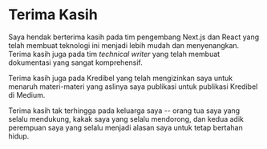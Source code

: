 # Terima Kasih

Saya hendak berterima kasih pada tim pengembang Next.js dan React yang telah
membuat teknologi ini menjadi lebih mudah dan menyenangkan. Terima kasih juga
pada tim *technical writer* yang telah membuat dokumentasi yang sangat komprehensif.

Terima kasih juga pada Kredibel yang telah mengizinkan saya untuk menaruh
materi-materi yang aslinya saya publikasi untuk publikasi Kredibel di Medium.

Terima kasih tak terhingga pada keluarga saya -- orang tua saya yang selalu
mendukung, kakak saya yang selalu mendorong, dan kedua adik perempuan saya yang
selalu menjadi alasan saya untuk tetap bertahan hidup.
